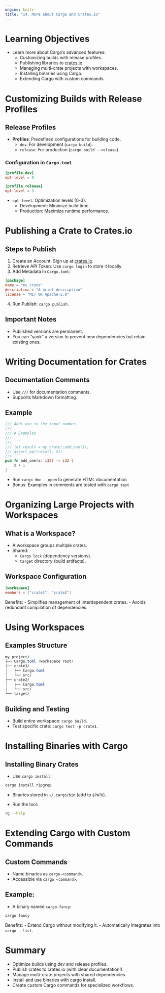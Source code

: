 ```yaml
---
engine: knitr
title: "14. More about Cargo and Crates.io"
---
```


# Learning Objectives
- Learn more about Cargo's advanced features:
  - Customizing builds with release profiles.
  - Publishing libraries to [crates.io](https://crates.io/).
  - Managing multi-crate projects with workspaces.
  - Installing binaries using Cargo.
  - Extending Cargo with custom commands.

# Customizing Builds with Release Profiles

## Release Profiles
- **Profiles**: Predefined configurations for building code.
  - `dev`: For development (`cargo build`).
  - `release`: For production (`cargo build --release`).

### Configuration in `Cargo.toml`
```toml
[profile.dev]
opt-level = 0

[profile.release]
opt-level = 3
```
- `opt-level`: Optimization levels (0-3).
  - Development: Minimize build time.
  - Production: Maximize runtime performance.

# Publishing a Crate to Crates.io
## Steps to Publish
1. Create an Account: Sign up at [crates.io](https://crates.io/).
2. Retrieve API Token: Use `cargo login` to store it locally.
3. Add Metadata in `Cargo.toml`:
``` toml
[package]
name = "my_crate"
description = "A brief description"
license = "MIT OR Apache-2.0"
```
4. Run Publish: `cargo publish`.

## Important Notes
- Published versions are permanent.
- You can "yank" a version to prevent new dependencies but retain existing ones.

# Writing Documentation for Crates
## Documentation Comments
- Use `///` for documentation comments.
- Supports Markdown formatting.

## Example
``` rust
/// Adds one to the input number.
///
/// # Examples
///
/// ```
/// let result = my_crate::add_one(1);
/// assert_eq!(result, 2);
/// ```
pub fn add_one(x: i32) -> i32 {
    x + 1
}
```

- Run `cargo doc --open` to generate HTML documentation
- Bonus: Examples in comments are tested with `cargo test`

# Organizing Large Projects with Workspaces
## What is a Workspace?
- A workspace groups multiple crates.
- Shared:
  - `Cargo.lock` (dependency versions).
  - `target` directory (build artifacts).

## Workspace Configuration
``` toml
[workspace]
members = ["crate1", "crate2"]
```
Benefits:
- Simplifies management of interdependent crates.
- Avoids redundant compilation of dependencies.

# Using Workspaces
## Examples Structure
``` scss
my_project/
├── Cargo.toml (workspace root)
├── crate1/
│   ├── Cargo.toml
│   └── src/
├── crate2/
│   ├── Cargo.toml
│   └── src/
└── target/
```

## Building and Testing
- Build entire workspace: `cargo build`.
- Test specific crate: `cargo test -p crate1`.

# Installing Binaries with Cargo
## Installing Binary Crates
- Use `cargo install`:
``` sh
cargo install ripgrep
```
- Binaries stored in `~/.cargo/bin` (add to `$PATH`).

- Run the tool:
``` sh
rg --help
```

# Extending Cargo with Custom Commands
## Custom Commands
- Name binaries as `cargo-<command>`.
- Accessible via `cargo <command>`.

## Example:
- A binary named `cargo-fancy`:
``` sh
cargo fancy
```
Benefits:
- Extend Cargo without modifying it.
- Automatically integrates into `cargo --list`.

# Summary
- Optimize builds using dev and release profiles.
- Publish crates to crates.io (with clear documentation!).
- Manage multi-crate projects with shared dependencies.
- Install and use binaries with cargo install.
- Create custom Cargo commands for specialized workflows.
